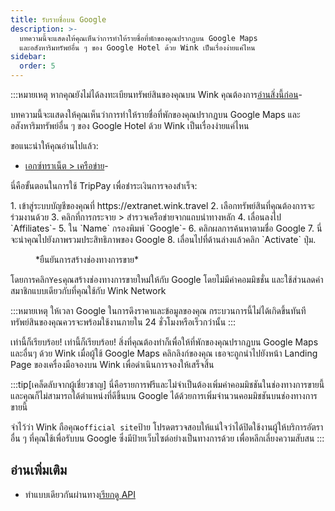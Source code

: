 ```yaml
---
title: รับรายชื่อบน Google
description: >-
  บทความนี้จะแสดงให้คุณเห็นว่าการทำให้รายชื่อที่พักของคุณปรากฏบน Google Maps
  และอสังหาริมทรัพย์อื่น ๆ ของ Google Hotel ด้วย Wink เป็นเรื่องง่ายแค่ไหน
sidebar:
  order: 5
---
```


:::หมายเหตุ
หากคุณยังไม่ได้ลงทะเบียนทรัพย์สินของคุณบน Wink คุณต้องการ[อ่านสิ่งนี้ก่อน](/extranet/what-is-extranet)-

บทความนี้จะแสดงให้คุณเห็นว่าการทำให้รายชื่อที่พักของคุณปรากฏบน Google Maps และอสังหาริมทรัพย์อื่น ๆ ของ Google Hotel ด้วย Wink เป็นเรื่องง่ายแค่ไหน

ขอแนะนำให้คุณอ่านไปแล้ว:

* [เอกซ์ทราเน็ต > เครือข่าย](/extranet/network/)-

นี่คือขั้นตอนในการใช้ TripPay เพื่อชำระเงินการจองสำเร็จ:

<Steps>
  1. เข้าสู่ระบบบัญชีของคุณที่ https://extranet.wink.travel
  2. เลือกทรัพย์สินที่คุณต้องการจะร่วมงานด้วย
  3. คลิกที่การกระจาย > สำรวจเครือข่ายจากแถบนำทางหลัก
  4. เลื่อนลงไป `Affiliates`-
  5. ใน `Name` กรองพิมพ์ `Google`-
  6. คลิกผลการค้นหาตามชื่อ Google
  7. นี่จะนำคุณไปยังภาพรวมประสิทธิภาพของ Google
  8. เลื่อนไปที่ด้านล่างแล้วคลิก `Activate` ปุ่ม.
</Steps>


<figure>
  <CloudinaryImage width="700" height="404" resize="scale" quality="best" alt="สร้างช่องทางการขาย" src="academy/create-sales-channel" errorImage="noimage_opaque_nyrtl0.png" />

  <figcaption>*ยืนยันการสร้างช่องทางการขาย*</figcaption>
</figure>


โดยการคลิก`Yes`คุณสร้างช่องทางการขายใหม่ให้กับ Google โดยไม่มีค่าคอมมิชชั่น และใช้ส่วนลดค่าสมาชิกแบบเดียวกับที่คุณใช้กับ Wink Network

:::หมายเหตุ
ให้เวลา Google ในการดึงราคาและข้อมูลของคุณ กระบวนการนี้ไม่ได้เกิดขึ้นทันที ทรัพย์สินของคุณควรจะพร้อมใช้งานภายใน 24 ชั่วโมงหรือเร็วกว่านั้น
:::

เท่านี้ก็เรียบร้อย! เท่านี้ก็เรียบร้อย! สิ่งที่คุณต้องทำก็เพื่อให้ที่พักของคุณปรากฏบน Google Maps และอื่นๆ ด้วย Wink เมื่อผู้ใช้ Google Maps คลิกลิงก์ของคุณ เธอจะถูกนำไปยังหน้า Landing Page ของเครื่องมือจองบน Wink เพื่อดำเนินการจองให้เสร็จสิ้น

:::tip\[เคล็ดลับจากผู้เชี่ยวชาญ]
นี่คือรายการฟรีและไม่จำเป็นต้องเพิ่มค่าคอมมิชชันในช่องทางการขายนี้ และคุณก็ไม่สามารถได้ตำแหน่งที่ดีขึ้นบน Google ได้ด้วยการเพิ่มจำนวนคอมมิชชันบนช่องทางการขายนี้

จำไว้ว่า Wink ถือคุณ`official site`ป้าย โปรดตรวจสอบให้แน่ใจว่าได้ปิดใช้งานผู้ให้บริการอัตราอื่น ๆ ที่คุณใช้เพื่อรับบน Google ซึ่งมีป้ายเว็บไซต์อย่างเป็นทางการด้วย เพื่อหลีกเลี่ยงความสับสน
:::

## อ่านเพิ่มเติม

* ทำแบบเดียวกันผ่านทาง[เรียกดู API](/developers/apis/#distribution-api)

